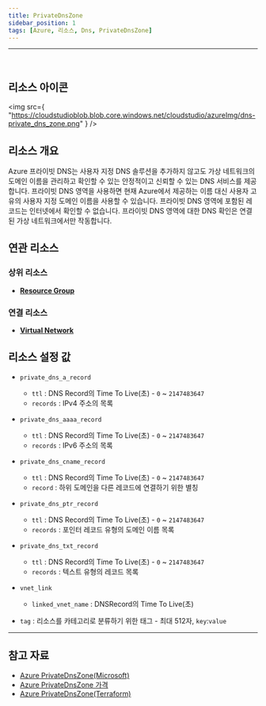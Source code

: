```yaml
---
title: PrivateDnsZone
sidebar_position: 1
tags: [Azure, 리소스, Dns, PrivateDnsZone]
---
```


<hr />
<br />

## 리소스 아이콘

<img
    src={
        "https://cloudstudioblob.blob.core.windows.net/cloudstudio/azureImg/dns-private_dns_zone.png"
    }
/>

## 리소스 개요

Azure 프라이빗 DNS는 사용자 지정 DNS 솔루션을 추가하지 않고도 가상 네트워크의 도메인 이름을 관리하고 확인할 수 있는 안정적이고 신뢰할 수 있는 DNS 서비스를 제공합니다.
프라이빗 DNS 영역을 사용하면 현재 Azure에서 제공하는 이름 대신 사용자 고유의 사용자 지정 도메인 이름을 사용할 수 있습니다.
프라이빗 DNS 영역에 포함된 레코드는 인터넷에서 확인할 수 없습니다. 프라이빗 DNS 영역에 대한 DNS 확인은 연결된 가상 네트워크에서만 작동합니다.

## 연관 리소스

### 상위 리소스

-   [**Resource Group**](https://docs.cstudio.app/docs/resource/azure/Base/ResourceGroup)

### 연결 리소스

-   [**Virtual Network**](https://docs.cstudio.app/docs/resource/azure/Network/VirtualNetwork)

## 리소스 설정 값

-   `private_dns_a_record`

    -   `ttl` : DNS Record의 Time To Live(초) - `0` ~ `2147483647`
    -   `records` : IPv4 주소의 목록

-   `private_dns_aaaa_record`

    -   `ttl` : DNS Record의 Time To Live(초) - `0` ~ `2147483647`
    -   `records` : IPv6 주소의 목록

-   `private_dns_cname_record`

    -   `ttl` : DNS Record의 Time To Live(초) - `0` ~ `2147483647`
    -   `record` : 하위 도메인을 다른 레코드에 연결하기 위한 별칭

-   `private_dns_ptr_record`

    -   `ttl` : DNS Record의 Time To Live(초) - `0` ~ `2147483647`
    -   `records` : 포인터 레코드 유형의 도메인 이름 목록

-   `private_dns_txt_record`

    -   `ttl` : DNS Record의 Time To Live(초) - `0` ~ `2147483647`
    -   `records` : 텍스트 유형의 레코드 목록

-   `vnet_link`

    -   `linked_vnet_name` : DNSRecord의 Time To Live(초)

-   `tag` : 리소스를 카테고리로 분류하기 위한 태그 - 최대 512자, `key`:`value`

---

## 참고 자료

-   [Azure PrivateDnsZone(Microsoft)](https://learn.microsoft.com/ko-kr/azure/dns/private-dns-overview)
-   [Azure PrivateDnsZone 가격](https://azure.microsoft.com/en-us/pricing/details/dns/)
-   [Azure PrivateDnsZone(Terraform)](https://registry.terraform.io/providers/hashicorp/azurerm/latest/docs/resources/private_dns_zone)
